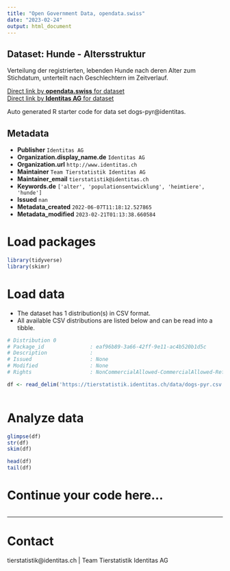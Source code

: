 ```yaml
---
title: "Open Government Data, opendata.swiss"
date: "2023-02-24"
output: html_document
---
```


## Dataset: Hunde - Altersstruktur

Verteilung der registrierten, lebenden Hunde nach deren Alter zum Stichdatum, unterteilt nach Geschlechtern im Zeitverlauf. 

[Direct link by **opendata.swiss** for dataset](https://opendata.swiss/de/dataset/hunde-altersstruktur)<br>
[Direct link by **Identitas AG** for dataset](https://tierstatistik.identitas.ch/)

Auto generated R starter code for data set dogs-pyr@identitas.

## Metadata

- **Publisher** `Identitas AG`
- **Organization.display_name.de** `Identitas AG`
- **Organization.url** `http://www.identitas.ch`
- **Maintainer** `Team Tierstatistik Identitas AG`
- **Maintainer_email** `tierstatistik@identitas.ch`
- **Keywords.de** `['alter', 'populationsentwicklung', 'heimtiere', 'hunde']`
- **Issued** `nan`
- **Metadata_created** `2022-06-07T11:18:12.527865`
- **Metadata_modified** `2023-02-21T01:13:38.660584`


# Load packages

```r

library(tidyverse)
library(skimr)

```

# Load data

-   The dataset has 1 distribution(s) in CSV format.
-   All available CSV distributions are listed below and can be read into a tibble.

```r

# Distribution 0
# Package_id               : eaf96b89-3a66-42ff-9e11-ac4b520b1d5c
# Description              : 
# Issued                   : None
# Modified                 : None
# Rights                   : NonCommercialAllowed-CommercialAllowed-ReferenceRequired

df <- read_delim('https://tierstatistik.identitas.ch/data/dogs-pyr.csv')



```

# Analyze data

```r

glimpse(df)
str(df)
skim(df)

head(df)
tail(df)

```

# Continue your code here...

```r

```

------------------------------------------------------------------------

# Contact

tierstatistik@identitas.ch | Team Tierstatistik Identitas AG
